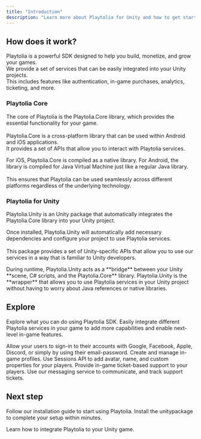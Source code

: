 ```yaml
---
title: "Introduction"
description: "Learn more about Playtolia for Unity and how to get started."
---
```


## How does it work?

Playtolia is a powerful SDK designed to help you build, monetize, and grow your games.\
We provide a set of services that can be easily integrated into your Unity projects.\
This includes features like authentication, in-game purchases, analytics, ticketing, and more.

### Playtolia Core

The core of Playtolia is the Playtolia.Core library, which provides the essential functionality for your game.\
\
Playtolia.Core is a cross-platform library that can be used within Android and iOS applications.\
It provides a set of APIs that allow you to interact with Playtolia services.

For iOS, Playtolia.Core is compiled as a native library. For Android, the library is compiled for Java Virtual Machine just like a regular Java library.\
\
This ensures that Playtolia can be used seamlessly across different platforms regardless of the underlying technology.

### Playtolia for Unity

Playtolia.Unity is an Unity package that automatically integrates the Playtolia.Core library into your Unity project.

Once installed, Playtolia.Unity will automatically add necessary dependencies and configure your project to use Playtolia services.\
\
This package provides a set of Unity-specific APIs that allow you to use our services in a way that is familiar to Unity developers.

<Note>
  During runtime, Playtolia.Unity acts as a **bridge** between your Unity **scene, C# scripts, and the Playtolia.Core** library. Playtolia.Unity is the **wrapper** that allows you to use Playtolia services in your Unity project without having to worry about Java references or native libraries.
</Note>

## Explore

Explore what you can do using Playtolia SDK. Easily integrate different Playtolia services in your game to add more capabilities and enable next-level in-game features.

<CardGroup cols={2}>
  <Card title="Authentication" icon="arrow-right-to-bracket">
    Allow your users to sign-in to their accounts with Google, Facebook, Apple, Discord, or simply by using their email-password.
  </Card>
  <Card title="Account Management" icon="circle-user">
    Create and manage in-game profiles. Use Sessions API to add avatar, name, and custom properties for your players.
  </Card>
  <Card title="Support" icon="user-headset">
    Provide in-game ticket-based support to your players. Use our messaging service to communicate, and track support tickets.
  </Card>
</CardGroup>

## Next step

Follow our installation guide to start using Playtolia. Install the unitypackage to complete your setup within minutes.

<Card title="Getting Started" icon="sparkle" href="/for-unity/getting-started">
  Learn how to integrate Playtolia to your Unity game.
</Card>